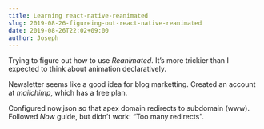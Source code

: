 ```yaml
---
title: Learning react-native-reanimated
slug: 2019-08-26-figureing-out-react-native-reanimated
date: 2019-08-26T22:02+09:00
author: Joseph
---
```


Trying to figure out how to use *Reanimated*. It’s more trickier than I expected to think about animation declaratively.

Newsletter seems like a good idea for blog marketting. Created an account at *mailchimp*, which has a free plan.

Configured now.json so that apex domain redirects to subdomain (www). Followed *Now* guide, but didn’t work: “Too many redirects”.